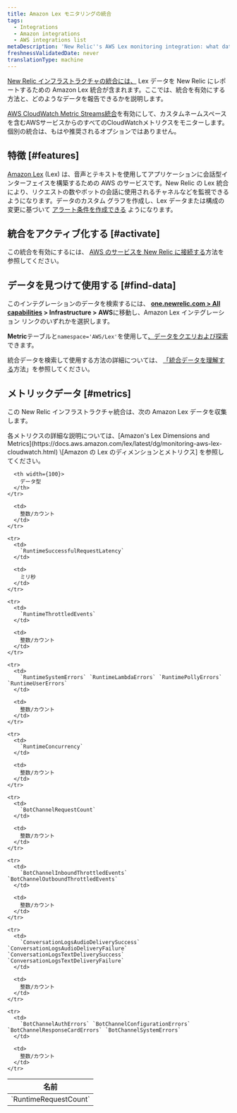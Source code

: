 ```yaml
---
title: Amazon Lex モニタリングの統合
tags:
  - Integrations
  - Amazon integrations
  - AWS integrations list
metaDescription: 'New Relic''s AWS Lex monitoring integration: what data it reports, and how to enable it.'
freshnessValidatedDate: never
translationType: machine
---
```


[New Relic インフラストラクチャの統合には、](/docs/infrastructure/integrations-getting-started/getting-started/introduction-infrastructure-integrations) Lex データを New Relic にレポートするための Amazon Lex 統合が含まれます。ここでは、統合を有効にする方法と、どのようなデータを報告できるかを説明します。

[AWS CloudWatch Metric Streams統合](/docs/infrastructure/amazon-integrations/aws-integrations-list/aws-metric-stream/)を有効にして、カスタムネームスペースを含むAWSサービスからのすべてのCloudWatchメトリクスをモニターします。個別の統合は、もはや推奨されるオプションではありません。

## 特徴 [#features]

[Amazon Lex](https://aws.amazon.com/lex/) (Lex) は、音声とテキストを使用してアプリケーションに会話型インターフェイスを構築するための AWS のサービスです。New Relic の Lex 統合により、リクエストの数やボットの会話に使用されるチャネルなどを監視できるようになります。データのカスタム グラフを作成し、Lex データまたは構成の変更に基づいて [アラート条件を作成できる](/docs/infrastructure/new-relic-infrastructure/infrastructure-alert-conditions/infrastructure-alerts-add-edit-or-view-host-alert-information) ようになります。

## 統合をアクティブ化する [#activate]

この統合を有効にするには、 [AWS のサービスを New Relic に接続する](/docs/infrastructure/amazon-integrations/connect/aws-metric-stream/#set-up-metric-stream)方法を参照してください。

## データを見つけて使用する [#find-data]

このインテグレーションのデータを検索するには、 <DNT>**[one.newrelic.com > All capabilities](https://one.newrelic.com/all-capabilities) > Infrastructure > AWS**</DNT>に移動し、Amazon Lex インテグレーション リンクのいずれかを選択します。

<DNT>**Metric**</DNT>テーブルと`namespace='AWS/Lex'`を使用して[、データをクエリおよび探索](/docs/using-new-relic/data/understand-data/query-new-relic-data)できます。

統合データを検索して使用する方法の詳細については、 [「統合データを理解する](/docs/infrastructure/integrations/find-use-infrastructure-integration-data)方法」を参照してください。

## メトリックデータ [#metrics]

この New Relic インフラストラクチャ統合は、次の Amazon Lex データを収集します。

<Callout variant="tip">
  各メトリクスの詳細な説明については、[Amazon's Lex Dimensions and Metrics](https://docs.aws.amazon.com/lex/latest/dg/monitoring-aws-lex-cloudwatch.html) \[Amazon の Lex のディメンションとメトリクス] を参照してください。
</Callout>

<table>
  <thead>
    <tr>
      <th width={200}>
        名前
      </th>

      <th width={100}>
        データ型
      </th>
    </tr>
  </thead>

  <tbody>
    <tr>
      <td>
        `RuntimeRequestCount`
      </td>

      <td>
        整数/カウント
      </td>
    </tr>

    <tr>
      <td>
        `RuntimeSuccessfulRequestLatency`
      </td>

      <td>
        ミリ秒
      </td>
    </tr>

    <tr>
      <td>
        `RuntimeThrottledEvents`
      </td>

      <td>
        整数/カウント
      </td>
    </tr>

    <tr>
      <td>
        `RuntimeSystemErrors` `RuntimeLambdaErrors` `RuntimePollyErrors` `RuntimeUserErrors`
      </td>

      <td>
        整数/カウント
      </td>
    </tr>

    <tr>
      <td>
        `RuntimeConcurrency`
      </td>

      <td>
        整数/カウント
      </td>
    </tr>

    <tr>
      <td>
        `BotChannelRequestCount`
      </td>

      <td>
        整数/カウント
      </td>
    </tr>

    <tr>
      <td>
        `BotChannelInboundThrottledEvents` `BotChannelOutboundThrottledEvents`
      </td>

      <td>
        整数/カウント
      </td>
    </tr>

    <tr>
      <td>
        `ConversationLogsAudioDeliverySuccess` `ConversationLogsAudioDeliveryFailure` `ConversationLogsTextDeliverySuccess` `ConversationLogsTextDeliveryFailure`
      </td>

      <td>
        整数/カウント
      </td>
    </tr>

    <tr>
      <td>
        `BotChannelAuthErrors` `BotChannelConfigurationErrors` `BotChannelResponseCardErrors` `BotChannelSystemErrors`
      </td>

      <td>
        整数/カウント
      </td>
    </tr>
  </tbody>
</table>